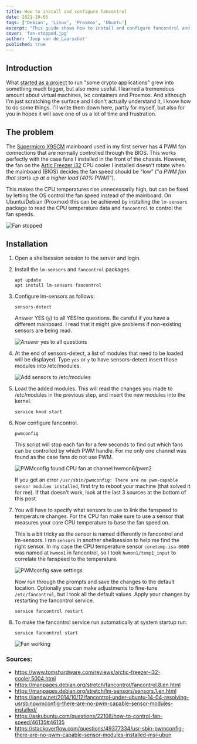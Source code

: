 ```yaml
---
title: How to install and configure fancontrol
date: 2021-10-05
tags: ['Debian', 'Linux', 'Proxmox', 'Ubuntu']
excerpt: "This guide shows how to install and configure fancontrol and lm-sensors to control the fan speeds of your server."
cover: 'fan-stopped.jpg'
author: 'Joep van de Laarschot'
published: true
---
```


## Introduction

What [started as a project](https://blog.joeplaa.com/building-a-proxmox-cluster/) to run "some crypto applications" grew into something much bigger, but also more useful. I learned a tremendous amount about virtual machines, lxc containers and Proxmox. And although I'm just scratching the surface and I don't actually understand it, I know how to do some things. I'll write them down here, partly for myself, but also for you in hopes it will save one of us a lot of time and frustration.

## The problem

The [Supermicro X9SCM](https://www.supermicro.com/products/motherboard/xeon/c202_c204/x9scm-f.cfm) mainboard used in my first server has 4 PWM fan connections that are normally controlled through the BIOS. This works perfectly with the case fans I installed in the front of the chassis. However, the fan on the [Artic Freezer i32](https://www.amazon.com/ARCTIC-Freezer-i32-Controller-Technology/dp/B0119SJ3L8) CPU cooler I installed doesn't rotate when the mainboard (BIOS) decides the fan speed should be "low" ("*a PWM fan that starts up at a higher load (40% PWM)*").

This makes the CPU temperatures rise unnecessarily high, but can be fixed by letting the OS control the fan speed instead of the mainboard. On Ubuntu/Debian (Proxmox) this can be achieved by installing the `lm-sensors` package to read the CPU temperature data and `fancontrol` to control the fan speeds.

![Fan stopped](fan-stopped.jpg)

## Installation

1. Open a shellsession session to the server and login.

2. Install the `lm-sensors` and `fancontrol` packages.

    ```shellsession
    apt update
    apt install lm-sensors fancontrol
    ```

3. Configure lm-sensors as follows:

    ```shellsession
    sensors-detect
    ```

    Answer YES (`y`) to all YES/no questions. Be careful if you have a different mainboard. I read that it might give problems if non-existing sensors are being read.

    ![Answer yes to all questions](sensors-detect-yes-no.png)

4. At the end of sensors-detect, a list of modules that need to be loaded will be displayed. Type `yes` or `y` to have sensors-detect insert those modules into /etc/modules.

    ![Add sensors to /etc/modules](sensors-detect-modules-yes.png)

5. Load the added modules. This will read the changes you made to /etc/modules in the previous step, and insert the new modules into the kernel.

    ```shellsession
    service kmod start
    ```

6. Now configure fancontrol.

    ```shellsession
    pwmconfig
    ```

    This script will stop each fan for a few seconds to find out which fans can be controlled by which PWM handle. For me only one channel was found as the case fans do not use PWM.

    ![PWMconfig found CPU fan at channel hwmon6/pwm2](pwmconfig.png)

    <Alert type='error'>
        If you get an error <code>/usr/sbin/pwmconfig: There are no pwm-capable sensor modules installed</code>, first try to reboot your machine (that solved it for me). If that doesn't work, look at the last 3 sources at the bottom of this post.
    </Alert>

7. You will have to specify what sensors to use to link the fanspeed to temperature changes. For the CPU fan make sure to use a sensor that measures your core CPU temperature to base the fan speed on.

    This is a bit tricky as the sensor is named differently in fancontrol and lm-sensors. I ran `sensors` in another shellsession to help me find the right sensor. In my case the CPU temperature sensor `coretemp-isa-0000` was named at `hwmon1` in fancontrol, so I took `hwmon1/temp1_input` to correlate the fanspeed to the temperature.

    ![PWMconfig save settings](pwmconfig-save-settings.png)

    Now run through the prompts and save the changes to the default location. Optionally you can make adjustments to fine-tune `/etc/fancontrol`, but I took all the default values. Apply your changes by restarting the fancontrol service.

    ```shellsession
    service fancontrol restart
    ```

8. To make the fancontrol service run automatically at system startup run:

    ```shellsession
    service fancontrol start
    ```

    ![Fan working](fan-working.jpg)

<Alert type='info'>
    <h3 class='mt-1'>Sources:</h3>

* <https://www.tomshardware.com/reviews/arctic-freezer-i32-cooler,5004.html>
* <https://manpages.debian.org/stretch/fancontrol/fancontrol.8.en.html>
* <https://manpages.debian.org/stretch/lm-sensors/sensors.1.en.html>
* <https://iandw.net/2014/10/12/fancontrol-under-ubuntu-14-04-resolving-usrsbinpwmconfig-there-are-no-pwm-capable-sensor-modules-installed/>
* <https://askubuntu.com/questions/22108/how-to-control-fan-speed/46135#46135>
* <https://stackoverflow.com/questions/49377334/usr-sbin-pwmconfig-there-are-no-pwm-capable-sensor-modules-installed-msi-ubun>

</Alert>
